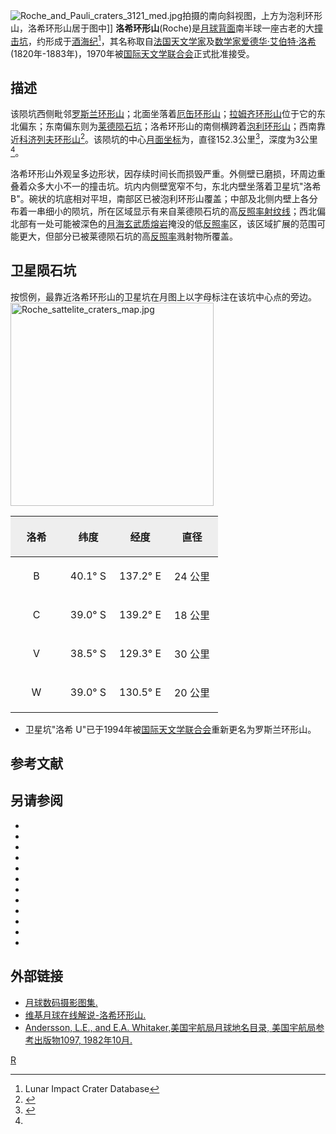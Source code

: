 {{lunar crater data|
 image=Roche LROC.jpg|240px|
 caption=[[月球勘测轨道器|月球勘测轨道器]]的图像，洛希环形山，下方为泡利环形山|
 latitude=42.37|
 N_or_S=S|
 longitude=136.54|
 E_or_W=E|
 diameter=152.3公里|
 depth=3公里|
 colong=226|
 eponym=[[爱德华·洛希|爱德华·艾伯特·洛希]]}}
[[File:Roche_and_Pauli_craters_3121_med.jpg|thumb]]拍摄的南向斜视图，上方为泡利环形山，洛希环形山居于图中]]
'''洛希环形山'''(Roche)是[[月球背面|月球背面]]南半球一座古老的大[[撞击坑|撞击坑]]，约形成于[[酒海纪|酒海纪]]<ref name=LICD>Lunar Impact Crater Database</ref>，其名称取自[[法国|法国]][[天文学家|天文学家]]及[[数学家|数学家]][[爱德华·洛希|爱德华·艾伯特·洛希]](1820年-1883年)，1970年被[[国际天文学联合会|国际天文学联合会]]正式批准接受。

==描述==
该陨坑西侧毗邻[[罗斯兰陨石坑|罗斯兰环形山]]；北面坐落着[[厄缶环形山|厄缶环形山]]；[[拉姆齐环形山|拉姆齐环形山]]位于它的东北偏东；东南偏东则为[[莱德陨石坑|莱德陨石坑]]；洛希环形山的南侧横跨着[[泡利环形山|泡利环形山]]；西南靠近[[科济列夫环形山|科济列夫环形山]]<ref>{{Cite web |url=http://planetarynames.wr.usgs.gov/images/Lunar/lac_118_wac.pdf |title=Crater Roche on LAC-118 map |access-date=2016-07-17 |archive-date=2018-09-14 |archive-url=https://web.archive.org/web/20180914132428/https://planetarynames.wr.usgs.gov/images/Lunar/lac_118_wac.pdf |dead-url=no }}</ref>。该陨坑的中心[[月面坐标|月面坐标]]为{{Coord|42.37|S|136.54|E|globe:Moon|nogoogle=1|noosm=1}}，直径152.3公里<ref name="IAU">{{Cite web |url=http://planetarynames.wr.usgs.gov/Feature/5166 |title=Directory of the International Astronomical Union |access-date=2016-07-17 |archive-date=2021-12-11 |archive-url=https://web.archive.org/web/20211211154955/https://planetarynames.wr.usgs.gov/Feature/5166 |dead-url=no }}</ref>，深度为3公里<ref name="LICD"/>。

洛希环形山外观呈多边形状，因存续时间长而损毁严重。外侧壁已磨损，环周边重叠着众多大小不一的撞击坑。坑内内侧壁宽窄不匀，东北内壁坐落着卫星坑"洛希 B"。碗状的坑底相对平坦，南部区已被泡利环形山覆盖；中部及北侧内壁上各分布着一串细小的陨坑，所在区域显示有来自莱德陨石坑的高[[反照率|反照率]][[射纹系统|射纹线]]；西北偏北部有一处可能被深色的[[月海|月海]][[玄武岩|玄武质]][[熔岩|熔岩]]掩没的低[[反照率|反照率]]区，该区域扩展的范围可能更大，但部分已被莱德陨石坑的高[[反照率|反照率]]溅射物所覆盖。

==卫星陨石坑==
按惯例，最靠近洛希环形山的卫星坑在月图上以字母标注在该坑中心点的旁边。
[[Image:Roche_sattelite_craters_map.jpg|325px]]

{| class="wikitable"
!width="25%" style="background:#eeeeee;" |洛希 
!width="25%" style="background:#eeeeee;" |纬度
!width="25%" style="background:#eeeeee;" |经度
!width="25%" style="background:#eeeeee;" |直径
|-
|align="center"|B
|align="center"|40.1° S
|align="center"|137.2° E
|align="center"|24 公里
|-
|align="center"|C
|align="center"|39.0° S
|align="center"|139.2° E
|align="center"|18 公里
|-
|align="center"|V
|align="center"|38.5° S
|align="center"|129.3° E
|align="center"|30 公里
|-
|align="center"|W
|align="center"|39.0° S
|align="center"|130.5° E
|align="center"|20 公里
|}{{clear}}
* 卫星坑"洛希 U"已于1994年被[[国际天文学联合会|国际天文学联合会]]重新更名为罗斯兰环形山。

== 参考文献 ==
{{Reflist}}

==另请参阅==
{{refbegin}}
* {{cite book
  | last1 = Andersson
  | first1 = L. E.
  | last2 = Whitaker
  | first2 = E. A.
  | authorlink2 = Ewen Whitaker
  | date = 1982
  | title = [[NASA|NASA]] Catalogue of Lunar Nomenclature
  | publisher = NASA RP-1097
  | ref = harv
  }}
* {{cite web
  | last = Blue
  | first = Jennifer
  | date = July 25, 2007
  | title = Gazetteer of Planetary Nomenclature
  | publisher = [[United_States_Geological_Survey|USGS]]
  | url = http://planetarynames.wr.usgs.gov/
  | accessdate = 2007-08-05
  | ref = harv
  | archive-date = 2012-04-08
  | archive-url = https://www.webcitation.org/66mXDr4G9?url=http://planetarynames.wr.usgs.gov/
  | dead-url = no
  }}
* {{cite book
  | last1 = Bussey
  | first1 = B.
  | authorlink1 = Ben Bussey
  | last2 = Spudis
  | first2 = P.
  | authorlink2 = Paul Spudis
  | date = 2004
  | title = The Clementine Atlas of the Moon
  | publisher = Cambridge University Press
  | location = New York
  | isbn = 978-0-521-81528-4
  | ref = harv
  }}
* {{cite book
  | last1 = Cocks
  | first1 = Elijah E.
  | last2 = Cocks
  | first2 = Josiah C.
  | date = 1995
  | title = Who's Who on the Moon: A Biographical Dictionary of Lunar Nomenclature
  | url = https://archive.org/details/isbn_9780936389271
  | publisher = Tudor Publishers
  | isbn = 978-0-936389-27-1
  | ref = harv
  }}
* {{cite web
  | last = McDowell
  | first = Jonathan
  | date = July 15, 2007
  | url = http://host.planet4589.org/astro/lunar/
  | title = Lunar Nomenclature
  | publisher = Jonathan's Space Report
  | accessdate = 2007-10-24
  | ref = harv
  | archive-date = 2012-05-26
  | archive-url = https://www.webcitation.org/67wcYNfK3?url=http://host.planet4589.org/astro/lunar/
  | dead-url = no
  }}
* {{cite journal| last1 = Menzel| first1 = D. H.| last2 = Minnaert| first2 = M.| last3 = Levin| first3 = B.| last4 = Dollfus| first4 = A.| last5 = Bell| first5 = B.| title = Report on Lunar Nomenclature by the Working Group of Commission 17 of the IAU| doi = 10.1007/BF00171763| journal = Space Science Reviews| volume = 12| issue = 2| pages = 136–186| year = 1971| pmid = | pmc =| bibcode = 1971SSRv...12..136M| ref = harv}}
* {{cite book
  | first = Patrick
  | last = Moore
  | authorlink = Patrick Moore
  | date = 2001
  | title = On the Moon
  | url = https://archive.org/details/patrickmooreonmo00patr
  | publisher = Sterling Publishing Co
  | isbn = 978-0-304-35469-6
  | ref = harv
  }}
* {{cite book
  | first = Fred W.
  | last = Price
  | date = 1988
  | title = The Moon Observer's Handbook
  | publisher = Cambridge University Press
  | isbn = 978-0-521-33500-3
  | ref = harv
  }}
* {{cite book
  | last = Rükl
  | first = Antonín
  | authorlink = Antonín Rükl
  | date = 1990
  | title = Atlas of the Moon
  | publisher = Kalmbach Books
  | isbn = 978-0-913135-17-4
  | ref = harv
  }}
* {{cite book
  | last = Webb
  | first = Rev. T. W.
  | authorlink = Thomas William Webb
  | date = 1962
  | title = Celestial Objects for Common Telescopes
  | url = https://archive.org/details/celestialobjects00webb
  | edition = 6th revised
  | publisher = Dover
  | isbn = 978-0-486-20917-3
  | ref = harv
  }}
* {{cite book
  | first = Ewen A.
  | last = Whitaker
  | authorlink = Ewen Whitaker
  | date = 1999
  | title = Mapping and Naming the Moon
  | publisher = Cambridge University Press
  | isbn = 978-0-521-62248-6
  | ref = harv
  }}
* {{cite book
  | first = Peter T.
  | last = Wlasuk
  | date = 2000
  | title = Observing the Moon
  | publisher = Springer
  | isbn = 978-1-85233-193-1
  | ref = harv
 }}
{{refend}}

==外部链接==
*[http://www.lpi.usra.edu/resources/lunar_orbiter/bin/srch_nam.shtml?Roche%7C0 月球数码摄影图集.] {{Wayback|url=http://www.lpi.usra.edu/resources/lunar_orbiter/bin/srch_nam.shtml?Roche%7C0 |date=20201127014525 }}
*[http://the-moon.wikispaces.com/Roche 维基月球在线解说-洛希环形山.] {{Wayback|url=http://the-moon.wikispaces.com/Roche |date=20180808225321 }}
*[http://planet4589.org/astro/lunar/RP-1097.pdf Andersson, L.E., and E.A. Whitaker,美国宇航局月球地名目录, 美国宇航局参考出版物1097, 1982年10月.] {{Wayback|url=http://planet4589.org/astro/lunar/RP-1097.pdf |date=20141006125838 }}

[[Category:月球环形山|R]]
{{月球環形山 (R-S)}}